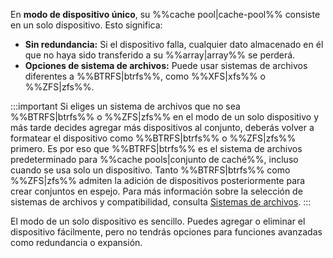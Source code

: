 En **modo de dispositivo único**, su %%cache pool|cache-pool%% consiste en un solo dispositivo. Esto significa:

- **Sin redundancia:** Si el dispositivo falla, cualquier dato almacenado en él que no haya sido transferido a su %%array|array%% se perderá.
- **Opciones de sistema de archivos:** Puede usar sistemas de archivos diferentes a %%BTRFS|btrfs%%, como %%XFS|xfs%% o %%ZFS|zfs%%.

:::important
Si eliges un sistema de archivos que no sea %%BTRFS|btrfs%% o %%ZFS|zfs%% en el modo de un solo dispositivo y más tarde decides agregar más dispositivos al conjunto, deberás volver a formatear el dispositivo como %%BTRFS|btrfs%% o %%ZFS|zfs%% primero. Es por eso que %%BTRFS|btrfs%% es el sistema de archivos predeterminado para %%cache pools|conjunto de caché%%, incluso cuando se usa solo un dispositivo. Tanto %%BTRFS|btrfs%% como %%ZFS|zfs%% admiten la adición de dispositivos posteriormente para crear conjuntos en espejo. Para más información sobre la selección de sistemas de archivos y compatibilidad, consulta [Sistemas de archivos](../file-systems.mdx).
:::

El modo de un solo dispositivo es sencillo. Puedes agregar o eliminar el dispositivo fácilmente, pero no tendrás opciones para funciones avanzadas como redundancia o expansión.
